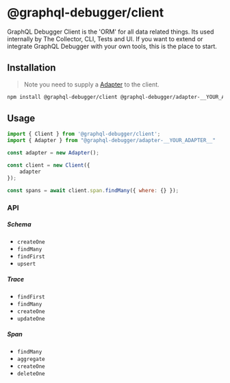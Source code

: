 # @graphql-debugger/client

GraphQL Debugger Client is the 'ORM' for all data related things. Its used internally by The Collector, CLI, Tests and UI. If you want to extend or integrate GraphQL Debugger with your own tools, this is the place to start.


## Installation

> Note you need to supply a [Adapter](/docs/components/adapters) to the client. 

```bash
npm install @graphql-debugger/client @graphql-debugger/adapter-__YOUR_ADAPTER__
```

## Usage

```js
import { Client } from '@graphql-debugger/client';
import { Adapter } from "@graphql-debugger/adapter-__YOUR_ADAPTER__"

const adapter = new Adapter();

const client = new Client({
    adapter
});

const spans = await client.span.findMany({ where: {} });
```

### API

##### Schema

* `createOne`
* `findMany`
* `findFirst`
* `upsert`

##### Trace
* `findFirst`
* `findMany`
* `createOne`
* `updateOne`

##### Span
* `findMany`
* `aggregate`
* `createOne`
* `deleteOne`